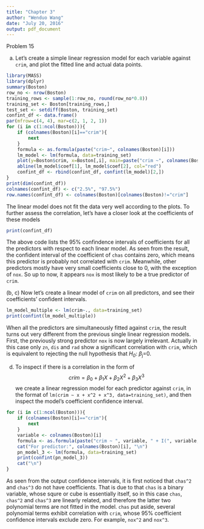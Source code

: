 ```yaml
---
title: "Chapter 3"
author: "Wenduo Wang"
date: "July 20, 2016"
output: pdf_document
---
```


Problem  15

(a)
Let's create a simple linear regression model for each variable against `crim`, and plot the fitted line and actual data points.
```r
library(MASS)
library(dplyr)
summary(Boston)
row_no <- nrow(Boston)
training_rows <- sample(1:row_no, round(row_no*0.8))
training_set <- Boston[training_rows,]
test_set <- setdiff(Boston, training_set)
confint_df <- data.frame()
par(mfrow=c(4, 4), mar=c(2, 1, 2, 1))
for (i in c(1:ncol(Boston))){
    if (colnames(Boston)[i]=="crim"){
        next
    }
    formula <- as.formula(paste("crim~", colnames(Boston)[i]))
    lm_model <- lm(formula, data=training_set)
    plot(y=Boston$crim, x=Boston[,i], main=paste("crim ~", colnames(Boston)[i]), pch=1, col="lightgray")
    abline(lm_model$coef[1], lm_model$coef[2], col="red")
    confint_df <- rbind(confint_df, confint(lm_model)[2,])
}
print(dim(confint_df))
colnames(confint_df) <- c("2.5%", "97.5%")
row.names(confint_df) <- colnames(Boston)[colnames(Boston)!="crim"]
```

The linear model does not fit the data very well according to the plots. To further assess the correlation, let's have a closer look at the coefficients of these models

```r
print(confint_df)
```

The above code lists the 95% confindence intervals of coefficients for all the predictors with respect to each linear model. As seen from the result, the confident interval of the coefficient of `chas` contains zero, which means this predictor is probably not correlated with `crim`. Meanwhile, other predictors mostly have very small coefficients close to 0, with the exception of `nox`. So up to now, it appears `nox` is most likely to be a true predictor of `crim`.

(b, c)
Now let's create a linear model of `crim` on all predictors, and see their coefficients' confident intervals.
```r
lm_model_multiple <- lm(crim~., data=training_set)
print(confint(lm_model_multiple))
```

When all the predictors are simultaneously fitted against `crim`, the result turns out very different from the previous single linear regression models.
First, the previously strong predictor `nox` is now largely irrelevant. Actually in this case only `zn`, `dis` and `rad` show a significant correlation with `crim`, which is equivalent to rejecting the null hypothesis that _H~0~_: $\beta$~j~=0.

(d)
To inspect if there is a correlation in the form of $$crim = \beta_0 + \beta_1 X + \beta_2 X^2 + \beta_3 X^3$$we create a linear regression model for each predictor against `crim`, in the format of `lm(crim ~ x + x^2 + x^3, data=training_set)`, and then inspect the model's coefficient confidence interval.
```r
for (i in c(1:ncol(Boston))){
    if (colnames(Boston)[i]=="crim"){
        next
    }
    variable <- colnames(Boston)[i]
    formula <- as.formula(paste("crim ~ ", variable, " + I(", variable, "^2) + I(", variable, "^3)", sep=""))
    cat("For predictor:", colnames(Boston)[i], "\n")
    pn_model_3 <- lm(formula, data=training_set)
    print(confint(pn_model_3))
    cat("\n")
}

```

As seen from the output confidence intervals, it is first noticed that `chas^2` and `chas^3` do not have coefficients. That is due to that `chas` is a binary variable, whose squre or cube is essentially itself, so in this case `chas`, `chas^2` and `chas^3` are linearly related, and therefore the latter two polynomial terms are not fitted in the model.
`chas` put aside, several polynomial terms exhibit correlation with `crim`, whose 95% coefficient confidence intervals exclude zero. For example, `nox^2` and `nox^3`.